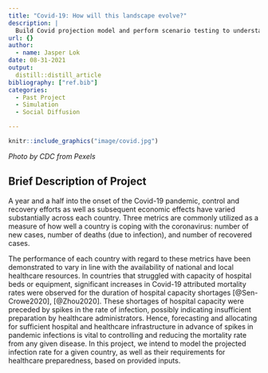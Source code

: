 ```yaml
---
title: "Covid-19: How will this landscape evolve?"
description: |
  Build Covid projection model and perform scenario testing to understand how the infected cases would change under different scenarios
url: {}
author:
  - name: Jasper Lok
date: 08-31-2021
output:
  distill::distill_article
bibliography: ["ref.bib"]
categories:
  - Past Project
  - Simulation
  - Social Diffusion

---
```



```r
knitr::include_graphics("image/covid.jpg")

```

*Photo by CDC from Pexels*


## Brief Description of Project

A year and a half into the onset of the Covid-19 pandemic, control and recovery efforts as well as subsequent economic effects have varied substantially across each country. Three metrics are commonly utilized as a measure of how well a country is coping with the coronavirus: number of new cases, number of deaths (due to infection), and number of recovered cases.


The performance of each country with regard to these metrics have been demonstrated to vary in line with the availability of national and local healthcare resources. In countries that struggled with capacity of hospital beds or equipment, significant increases in Covid-19 attributed mortality rates were observed for the duration of hospital capacity shortages [@Sen-Crowe2020], [@Zhou2020]. These shortages of hospital capacity were preceded by spikes in the rate of infection, possibly indicating insufficient preparation by healthcare administrators. Hence, forecasting and allocating for sufficient hospital and healthcare infrastructure in advance of spikes in pandemic infections is vital to controlling and reducing the mortality rate from any given disease. In this project, we intend to model the projected infection rate for a given country, as well as their requirements for healthcare preparedness, based on provided inputs.






